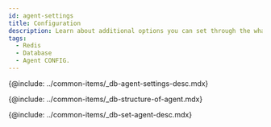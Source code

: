 ```yaml
---
id: agent-settings
title: Configuration
description: Learn about additional options you can set through the whatap.conf file on the Redis database agent server.
tags:
  - Redis
  - Database
  - Agent CONFIG.
---
```


{@include: ../common-items/_db-agent-settings-desc.mdx} 

<!-- 에이전트 구성-->

{@include: ../common-items/_db-structure-of-agent.mdx} 

<!-- 에이전트 설정-->

{@include: ../common-items/_db-set-agent-desc.mdx}

<DocCardList/>
